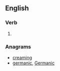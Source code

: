 ==English==

===Verb===
{{head|en|present participle}}

# {{present participle of|amerce|lang=en|nocat=1}}

===Anagrams===
* [[creaming#English|creaming]]
* [[germanic#English|germanic]], [[Germanic#English|Germanic]]